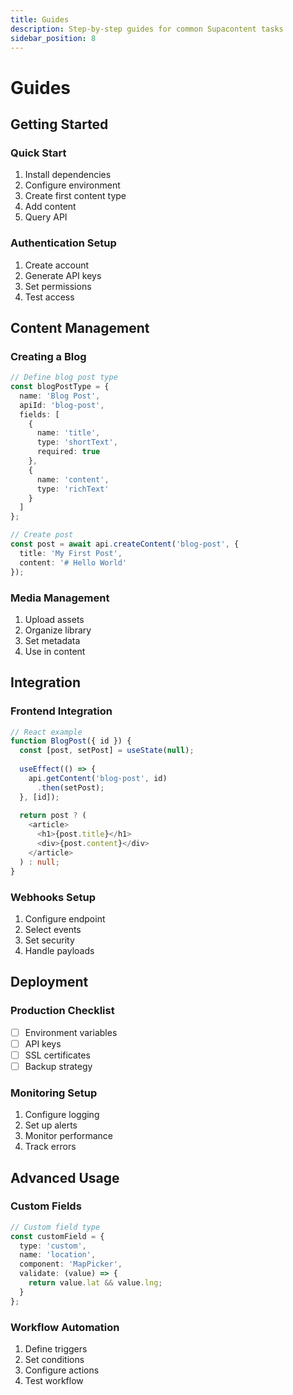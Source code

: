 ```yaml
---
title: Guides
description: Step-by-step guides for common Supacontent tasks
sidebar_position: 8
---
```


# Guides

## Getting Started

### Quick Start
1. Install dependencies
2. Configure environment
3. Create first content type
4. Add content
5. Query API

### Authentication Setup
1. Create account
2. Generate API keys
3. Set permissions
4. Test access

## Content Management

### Creating a Blog
```typescript
// Define blog post type
const blogPostType = {
  name: 'Blog Post',
  apiId: 'blog-post',
  fields: [
    {
      name: 'title',
      type: 'shortText',
      required: true
    },
    {
      name: 'content',
      type: 'richText'
    }
  ]
};

// Create post
const post = await api.createContent('blog-post', {
  title: 'My First Post',
  content: '# Hello World'
});
```

### Media Management
1. Upload assets
2. Organize library
3. Set metadata
4. Use in content

## Integration

### Frontend Integration
```typescript
// React example
function BlogPost({ id }) {
  const [post, setPost] = useState(null);
  
  useEffect(() => {
    api.getContent('blog-post', id)
      .then(setPost);
  }, [id]);
  
  return post ? (
    <article>
      <h1>{post.title}</h1>
      <div>{post.content}</div>
    </article>
  ) : null;
}
```

### Webhooks Setup
1. Configure endpoint
2. Select events
3. Set security
4. Handle payloads

## Deployment

### Production Checklist
- [ ] Environment variables
- [ ] API keys
- [ ] SSL certificates
- [ ] Backup strategy

### Monitoring Setup
1. Configure logging
2. Set up alerts
3. Monitor performance
4. Track errors

## Advanced Usage

### Custom Fields
```typescript
// Custom field type
const customField = {
  type: 'custom',
  name: 'location',
  component: 'MapPicker',
  validate: (value) => {
    return value.lat && value.lng;
  }
};
```

### Workflow Automation
1. Define triggers
2. Set conditions
3. Configure actions
4. Test workflow 